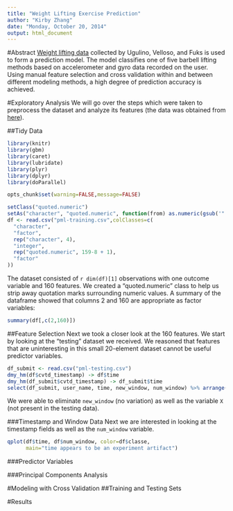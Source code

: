 ---
title: "Weight Lifting Exercise Prediction"
author: "Kirby Zhang"
date: "Monday, October 20, 2014"
output: html_document
---
#Abstract
[Weight lifting data](http://groupware.les.inf.puc-rio.br/har) collected by Ugulino, Velloso, and Fuks is used to form a prediction model. The model classifies one of five barbell lifting methods based on accelerometer and gyro data recorded on the user. Using manual feature selection and cross validation within and between different modeling methods, a high degree of prediction accuracy is achieved.


#Exploratory Analysis
We will go over the steps which were taken to preprocess the dataset and analyze its features (the data was obtained from [here](https://d396qusza40orc.cloudfront.net/predmachlearn/pml-training.csv)).

##Tidy Data
```{r,results='hide',echo=TRUE,cache=FALSE,warning=FALSE,message=FALSE}
library(knitr)
library(gbm)
library(caret)
library(lubridate)
library(plyr)
library(dplyr)
library(doParallel)

opts_chunk$set(warning=FALSE,message=FALSE)
```

```{r,cache=TRUE}

setClass("quoted.numeric")
setAs("character", "quoted.numeric", function(from) as.numeric(gsub('"','',from)))
df <- read.csv("pml-training.csv",colClasses=c(
  "character",
  "factor",
  rep("character", 4),
  "integer",
  rep("quoted.numeric", 159-8 + 1),
  "factor"
))
```
The dataset consisted of `r dim(df)[1]` observations with one outcome variable and 160 features. We created a "quoted.numeric" class to help us strip away quotation marks surrounding numeric values. A summary of the dataframe showed that columns 2 and 160 are appropriate as factor variables:
```{r}
summary(df[,c(2,160)])
```
##Feature Selection
Next we took a closer look at the 160 features. We start by looking at the "testing" dataset we received. We reasoned that features that are uninteresting in this small 20-element dataset cannot be useful predictor variables. 
```{r}
df_submit <- read.csv("pml-testing.csv")
dmy_hm(df$cvtd_timestamp) -> df$time
dmy_hm(df_submit$cvtd_timestamp) -> df_submit$time
select(df_submit, user_name, time, new_window, num_window) %>% arrange(user_name) 
```
We were able to eliminate `new_window` (no variation) as well as the variable `X` (not present in the testing data).

###Timestamp and Window Data
Next we are interested in looking at the timestamp fields as well as the `num_window` variable.
```{r}
qplot(df$time, df$num_window, color=df$classe, 
      main="time appears to be an experiment artifact")
```


###Predictor Variables

###Principal Components Analysis

#Modeling with Cross Validation
##Training and Testing Sets

#Results

